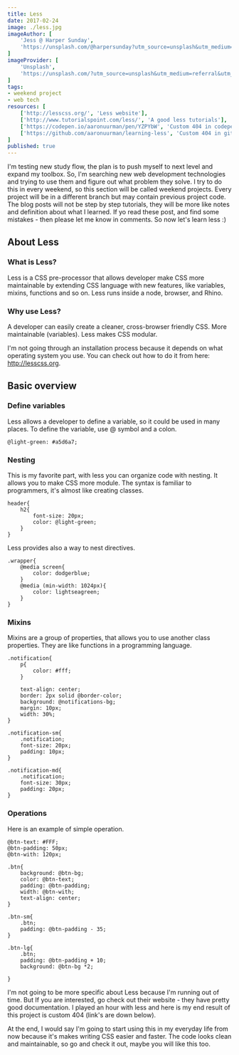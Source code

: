 ```yaml
---
title: Less
date: 2017-02-24
image: ./less.jpg
imageAuthor: [
	'Jess @ Harper Sunday',
	'https://unsplash.com/@harpersunday?utm_source=unsplash&utm_medium=referral&utm_content=creditCopyText'
]
imageProvider: [
	'Unsplash',
	'https://unsplash.com/?utm_source=unsplash&utm_medium=referral&utm_content=creditCopyText'
]
tags: 
- weekend project
- web tech
resources: [
	['http://lesscss.org/', 'Less website'],
	['http://www.tutorialspoint.com/less/', 'A good less tutorials'],
	['https://codepen.io/aaronuurman/pen/YZPYbW', 'Custom 404 in codepen'],
	['https://github.com/aaronuurman/learning-less', 'Custom 404 in github'],
]
published: true
---
```


I'm testing new study flow, the plan is to push myself to next level and expand
my toolbox. So, I'm searching new web development technologies and trying to use
them and figure out what problem they solve. I try to do this in every weekend,
so this section will be called weekend projects. Every project will be in a
different branch but may contain previous project code. The blog posts will not
be step by step tutorials, they will be more like notes and definition about
what I learned. If yo read these post, and find some mistakes - then please let
me know in comments. So now let's learn less :)

## About Less

### What is Less?

Less is a CSS pre-processor that allows developer make CSS more maintainable by
extending CSS language with new features, like variables, mixins, functions and
so on. Less runs inside a node, browser, and Rhino.

### Why use Less?

A developer can easily create a cleaner, cross-browser friendly CSS. More
maintainable (variables). Less makes CSS modular.

I'm not going through an installation process because it depends on what
operating system you use. You can check out how to do it from here:
http://lesscss.org.

## Basic overview

### Define variables

Less allows a developer to define a variable, so it could be used in many
places. To define the variable, use @ symbol and a colon.
```less
@light-green: #a5d6a7;
```

### Nesting

This is my favorite part, with less you can organize code with nesting. It
allows you to make CSS more module. The syntax is familiar to programmers, it's
almost like creating classes.
```less {numberLines: true}
header{
	h2{
		font-size: 20px;
		color: @light-green;
	}
}
```

Less provides also a way to nest directives.
```less {numberLines: true}
.wrapper{
	@media screen{
		color: dodgerblue;
	}
	@media (min-width: 1024px){
		color: lightseagreen;
	}
}
```

### Mixins

Mixins are a group of properties, that allows you to use another class
properties. They are like functions in a programming language.
```less {numberLines: true}
.notification{
	p{
		color: #fff;
	}

	text-align: center;
	border: 2px solid @border-color;
	background: @notifications-bg;
	margin: 10px;
	width: 30%;
}

.notification-sm{
	.notification;
	font-size: 20px;
	padding: 10px;
}

.notification-md{
	.notification;
	font-size: 30px;
	padding: 20px;
}
```

### Operations

Here is an example of simple operation.
```less {numberLines: true}
@btn-text: #FFF;
@btn-padding: 50px;
@btn-with: 120px;

.btn{
	background: @btn-bg;
	color: @btn-text;
	padding: @btn-padding;
	width: @btn-with;
	text-align: center;
}

.btn-sm{
	.btn;
	padding: @btn-padding - 35;
}

.btn-lg{
	.btn;
	padding: @btn-padding + 10;
	background: @btn-bg *2;

}
```

I'm not going to be more specific about Less because I'm running out of time.
But If you are interested, go check out their website - they have pretty good
documentation. I played an hour with less and here is my end result of this
project is custom 404 (link's are down below).

At the end, I would say I'm going to start using this in my everyday life from
now because it's makes writing CSS easier and faster. The code looks clean and
maintainable, so go and check it out, maybe you will like this too.
